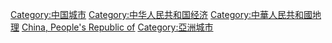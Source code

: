 [[Category:中国城市|Category:中国城市]]
[[Category:中华人民共和国经济|Category:中华人民共和国经济]]
[[Category:中華人民共和國地理|Category:中華人民共和國地理]]
[[Category:各國城市|China, People's Republic of]]
[[Category:亞洲城市|Category:亞洲城市]]